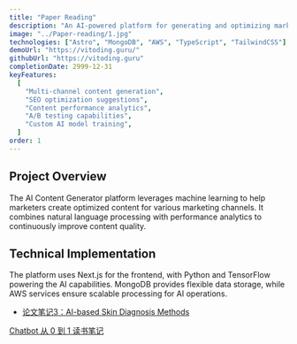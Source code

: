 ```yaml
---
title: "Paper Reading"
description: "An AI-powered platform for generating and optimizing marketing content across multiple channels."
image: "../Paper-reading/1.jpg"
technologies: ["Astro", "MongoDB", "AWS", "TypeScript", "TailwindCSS"]
demoUrl: "https://vitoding.guru/"
githubUrl: "https://vitoding.guru"
completionDate: 2999-12-31
keyFeatures:
  [
    "Multi-channel content generation",
    "SEO optimization suggestions",
    "Content performance analytics",
    "A/B testing capabilities",
    "Custom AI model training",
  ]
order: 1
---
```


## Project Overview

The AI Content Generator platform leverages machine learning to help marketers create optimized content for various marketing channels. It combines natural language processing with performance analytics to continuously improve content quality.

## Technical Implementation

The platform uses Next.js for the frontend, with Python and TensorFlow powering the AI capabilities. MongoDB provides flexible data storage, while AWS services ensure scalable processing for AI operations.

- [论文笔记3：AI-based Skin Diagnosis Methods](https://vitoding.guru/blog/chatbotcong0dao1/)

<a href="https://vitoding.guru/blog/chatbotcong0dao1/" target="_blank" rel="noopener">
  Chatbot 从 0 到 1 读书笔记
</a>